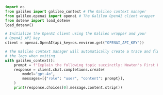 ```python Python
import os
from galileo import galileo_context # The Galileo context manager
from galileo.openai import openai # The Galileo OpenAI client wrapper
from dotenv import load_dotenv
load_dotenv()

# Initialize the OpenAI client using the Galileo wrapper and your
# OpenAI API key
client = openai.OpenAI(api_key=os.environ.get("OPENAI_API_KEY"))

# The Galileo context manager will automatically create a trace and flush
# the logs when exiting
with galileo_context():
    prompt = f"Explain the following topic succinctly: Newton's First Law"
    response = client.chat.completions.create(
        model="gpt-4o",
        messages=[{"role": "user", "content": prompt}],
    )
    print(response.choices[0].message.content.strip())
```
